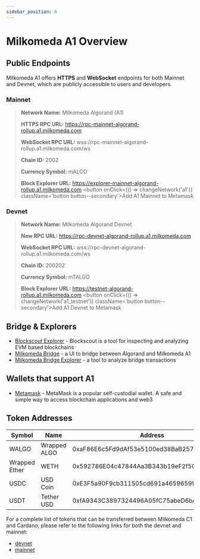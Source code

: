```yaml
---
sidebar_position: 0
---
```



# Milkomeda A1 Overview


## Public Endpoints

Milkomeda A1 offers **HTTPS** and **WebSocket** endpoints for both Mainnet and Devnet, which are publicly accessible to users and developers.



### Mainnet
> **Network Name:** Milkomeda Algorand (A1)
>
> **HTTPS RPC URL:** https://rpc-mainnet-algorand-rollup.a1.milkomeda.com
>
> **WebSocket RPC URL:** wss://rpc-mainnet-algorand-rollup.a1.milkomeda.com/ws
>
> **Chain ID:** 2002
>
> **Currency Symbol:** mALGO
>
> **Block Explorer URL:** https://explorer-mainnet-algorand-rollup.a1.milkomeda.com
> <button onClick={() => changeNetwork('a1')}  className='button button--secondary'>Add A1 Mainnet to Metamask</button>



### Devnet
> **Network Name:** Milkomeda Algorand Devnet
>
> **New RPC URL:** https://rpc-devnet-algorand-rollup.a1.milkomeda.com
>
> **WebSocket RPC URL:** wss://rpc-devnet-algorand-rollup.a1.milkomeda.com/ws
>
> **Chain ID:** 200202
>
> **Currency Symbol:** mTALGO
>
> **Block Explorer URL:** https://testnet-algorand-rollup.a1.milkomeda.com
> <button onClick={() => changeNetwork('a1_testnet')}  className='button button--secondary'>Add A1 Devnet to Metamask</button>




## Bridge & Explorers

- [Blockscout Explorer](https://explorer-mainnet-algorand-rollup.a1.milkomeda.com/) - Blockscout is a tool for inspecting and analyzing EVM based blockchains
- [Milkomeda Bridge](https://algorand-bridge.milkomeda.com/mainnet) - a UI to bridge between Algorand and Milkomeda A1
- [Milkomeda Bridge Explorer](https://bridge-explorer.milkomeda.com/algorand-mainnet) - a tool to analyze bridge transactions


## Wallets that support A1

- [Metamask](https://metamask.io/) - MetaMask is a popular self-custodial wallet. A safe and simple way to access blockchain applications and web3

## Token Addresses

| Symbol | Name | Address |
|---|---|---|
| WALGO | 	Wrapped ALGO | 0xaF86E6c5Fd9dAf53e5100ed38BaB2572609fCA27 |
| Wrapped Ether  | WETH | 0x592786E04c47844Aa3B343b19eF2f50A255a477F |
| USDC | USD Coin | 0xE3F5a90F9cb311505cd691a46596599aA1A0AD7D  |
| USDT | Tether USD | 0xfA9343C3897324496A05fC75abeD6bAC29f8A40f |

For a complete list of tokens that can be transferred between Milkomeda C1 and Cardano, please refer to the following links for both the devnet and mainnet:
- [devnet](https://bridge-explorer.milkomeda.com/algorand-devnet/tokens)
- [mainnet](https://bridge-explorer.milkomeda.com/algorand-mainnet/tokens)
